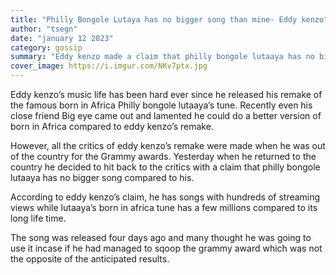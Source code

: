 ```yaml
---
title: "Philly Bongole Lutaya has no bigger song than mine- Eddy kenzo"
author: "tsegn"
date: "january 12 2023"
category: gossip
summary: "Eddy kenzo made a claim that philly bongole lutaaya has no bigger song than any of his."
cover_image: https://i.imgur.com/NKv7ptx.jpg
---
```


Eddy kenzo’s music life has been hard ever since he released his remake of the famous born in Africa Philly bongole lutaaya’s tune. Recently even his close friend Big eye came out and lamented he could do a better version of born in Africa compared to eddy kenzo’s remake.

<AdsComponent />

However, all the critics of eddy kenzo’s remake were made when he was out of the country for the Grammy awards. Yesterday when he returned to the country he decided to hit back to the critics with a claim that philly bongole lutaaya has no bigger song compared to his.

According to eddy kenzo’s claim, he has songs with hundreds of streaming views while lutaaya’s born in africa tune has a few millions compared to its long life time.

<AdsComponent />

The song was released four days ago and many thought he was going to use it incase if he had managed to sqoop the grammy award which was not the opposite of the anticipated results.

